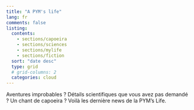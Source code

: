 ```yaml
---
title: "A PYM's life"
lang: fr
comments: false
listing:
  contents:
    - sections/capoeira
    - sections/sciences
    - sections/mylife
    - sections/fiction
  sort: "date desc"
  type: grid
  # grid-columns: 2
  categories: cloud
---
```


Aventures improbables ? Détails scientifiques que vous avez pas demandé ? Un chant de capoeira ? Voilà les dernière news de la PYM's Life.

